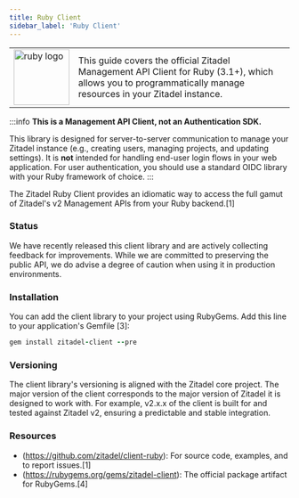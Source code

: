 ```yaml
---
title: Ruby Client
sidebar_label: 'Ruby Client'
---
```


<table>
	<tr>
		<td width="100px">
			<img width="100px" src="/docs/img/tech/ruby.svg" alt="ruby logo"/>
		</td>
		<td>
			This guide covers the official Zitadel Management API Client for Ruby (3.1+), which allows you to programmatically manage resources in your Zitadel instance.
		</td>
	</tr>
</table>

:::info
**This is a Management API Client, not an Authentication SDK.**

This library is designed for server-to-server communication to manage your Zitadel instance (e.g., creating users, managing projects, and updating settings). It is **not** intended for handling end-user login flows in your web application. For user authentication, you should use a standard OIDC library with your Ruby framework of choice.
:::

The Zitadel Ruby Client provides an idiomatic way to access the full gamut of Zitadel's v2 Management APIs from your Ruby backend.[1]

### Status

We have recently released this client library and are actively collecting feedback for improvements.
While we are committed to preserving the public API, we do advise a degree of caution when using it
in production environments.

### Installation

You can add the client library to your project using RubyGems. Add this line to your application's Gemfile [3]:

```ruby
gem install zitadel-client --pre
```

### Versioning

The client library's versioning is aligned with the Zitadel core project.
The major version of the client corresponds to the major version of Zitadel it is
designed to work with. For example, v2.x.x of the client is built for and tested against
Zitadel v2, ensuring a predictable and stable integration.

### Resources
- (https://github.com/zitadel/client-ruby): For source code, examples, and to report issues.[1]
- (https://rubygems.org/gems/zitadel-client): The official package artifact for RubyGems.[4]
